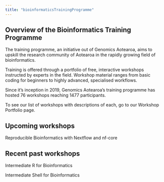 ```yaml
---
title: "bioinformaticsTrainingProgramme"
---
```


## Overview of the Bioinformatics Training Programme

The training programme, an initiative out of Genomics Aotearoa, aims to upskill the research community of Aotearoa in the rapidly growing field of bioinformatics.

Training is offered through a portfolio of free, interactive workshops instructed by experts in the field. Workshop material ranges from basic coding for beginners to highly advanced, specialised workflows.

Since it's inception in 2019, Genomics Aotearoa's training programme has hosted 76 workshops reaching 1477 participants.

To see our list of workshops with descriptions of each, go to our Workshop Portfolio page.

## Upcoming workshops

Reproducible Bioinformatics with Nextflow and nf-core

## Recent past workshops

Intermediate R for Bioinformatics

Intermediate Shell for Bioinformatics
